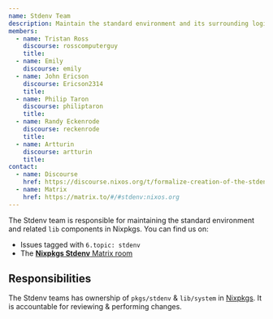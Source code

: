 ```yaml
---
name: Stdenv Team
description: Maintain the standard environment and its surrounding logic.
members:
  - name: Tristan Ross
    discourse: rosscomputerguy
    title:
  - name: Emily
    discourse: emily
  - name: John Ericson
    discourse: Ericson2314
    title:
  - name: Philip Taron
    discourse: philiptaron
    title:
  - name: Randy Eckenrode
    discourse: reckenrode
    title:
  - name: Artturin
    discourse: artturin
    title:
contact:
  - name: Discourse
    href: https://discourse.nixos.org/t/formalize-creation-of-the-stdenv-team/54232
  - name: Matrix
    href: https://matrix.to/#/#stdenv:nixos.org
---
```


The Stdenv team is responsible for maintaining the standard environment and related `lib` components in Nixpkgs. You can find us on:

- Issues tagged with `6.topic: stdenv`
- The [**Nixpkgs Stdenv** Matrix room](https://matrix.to/#/#stdenv:nixos.org)

## Responsibilities

The Stdenv teams has ownership of `pkgs/stdenv` & `lib/system` in [Nixpkgs](https://github.com/NixOS/nixpkgs). It is accountable for reviewing & performing changes.
